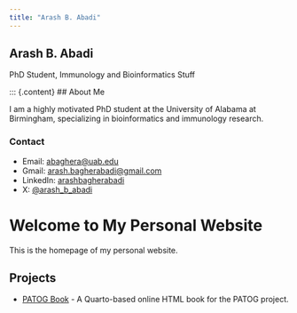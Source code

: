 ```yaml
---
title: "Arash B. Abadi"
---
```


::: {.hero}
# Arash B. Abadi {.display-1}

PhD Student, Immunology and Bioinformatics Stuff
:::

::: {.content}
## About Me

I am a highly motivated PhD student at the University of Alabama at Birmingham, specializing in bioinformatics and immunology research.

### Contact

- Email: [abaghera@uab.edu](mailto:abaghera@uab.edu)
- Gmail: [arash.bagherabadi@gmail.com](mailto:arash.bagherabadi@gmail.com)
- LinkedIn: [arashbagherabadi](https://www.linkedin.com/in/arashbagherabadi)
- X: [@arash_b_abadi](https://twitter.com/arash_b_abadi)

# Welcome to My Personal Website

This is the homepage of my personal website.

## Projects

- [PATOG Book](https://arashabadi.github.io/patog/_book/index.html) - A Quarto-based online HTML book for the PATOG project.
